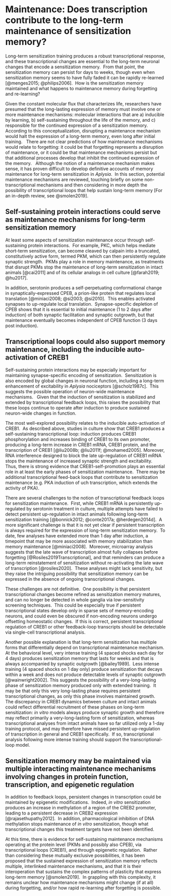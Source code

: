 # Maintenance: Does transcription contribute to the long-term maintenance of sensitization memory?  {#sec-maintenance}

Long-term sensitization training produces a robust transcriptional response, and these transcriptional changes are essential to the long-term neuronal changes that encode a sensitization memory.  From that point, the sensitization memory can persist for days to weeks, though even when sensitization memory seems to have fully faded it can be rapidly re-learned [@menges2015; @philips2006].  How is the sensitization memory maintained and what happens to maintenance memory during forgetting and re-learning? 

Given the constant molecular flux that characterizes life, researchers have presumed that the long-lasting expression of memory must involve one or more maintenance mechanisms: molecular interactions that are a) inducible by learning, b) self-sustaining throughout the life of the memory, and c) responsible for the continued expression of a sensitization memory.   According to this conceptualization, disrupting a maintenance mechanism would halt the expression of a long-term memory, even long after initial training.   There are not clear predictions of how maintenance mechanisms would relate to forgetting: it could be that forgetting represents a disruption of maintenance, or it could be that maintenance mechanisms persist but that additional processes develop that inhibit the continued expression of the memory.   Although the notion of a maintenance mechanism makes sense, it has proven difficult to develop definitive accounts of memory maintenance for long-term sensitization in *Aplysia*.  In this section, potential maintenance mechanisms are reviewed, touching briefly on some non-transcriptional mechanisms and then considering in more depth the possibility of transcriptional loops that help sustain long-term memory [For an in-depth review, see @smolen2019].

## Self-sustaining protein interactions could serve as maintenance mechanisms for long-term sensitization memory

At least some aspects of sensitization maintenance occur through self-sustaining protein interactions.  For example, PKC, which helps mediate short-term sensitization, can become cleaved by calpain into a truncated, constitutively active form, termed PKM, which can then persistently regulate synaptic strength.  PKMs play a role in memory maintenance, as treatments that disrupt PKMs stop the maintenance of long-term sensitization in intact animals [@cai2011] and of its cellular analogs in cell culture [@farah2019; @hu2017].

In addition, serotonin produces a self-perpetuating conformational change in synaptically-expressed CPEB, a prion-like protein that regulates local translation [@miniaci2008; @si2003; @si2010].  This enables activated synapses to up-regulate local translation.  Synapse-specific depletion of CPEB shows that it is essential to initial maintenance (1 to 2 days after induction) of both synaptic facilitation and synaptic outgrowth, but that maintenance eventually becomes independent of CPEB function (3 days post induction).

## Transcriptional loops could also support memory maintenance, including the inducible auto-activation of CREB1

Self-sustaining protein interactions may be especially important for maintaining synapse-specific encoding of sensitization.  Sensitization is also encoded by global changes in neuronal function, including a long-term enhancement of excitability in *Aplysia* nociceptors [@scholz1987c].  This suggests the possible operation of neuron-wide maintenance mechanisms.   Given that the induction of sensitization is stabilized and extended by transcriptional feedback loops, this raises the possibility that these loops continue to operate after induction to produce sustained neuron-wide changes in function.

The most well-explored possibility relates to the inducible auto-activation of CREB1.  As described above, studies in culture show that CREB1 produces a self-sustaining transcriptional loop: induction produces CREB1 phosphorylation and increases binding of CREB1 to its own promoter, producing a long-term increase in CREB1 mRNA, CREB1 protein, and the transcription of CREB1 [@liu2008b; @liu2011f; @mohamed2005]. Moreover, RNA interference designed to block the late up-regulation of CREB1 mRNA stops the maintenance of increased synaptic strength and excitability.  Thus, there is strong evidence that CREB1-self-promotion plays an essential role in at least the early phases of sensitization maintenance.  There may be additional transcriptional feed-back loops that contribute to sensitization maintenance (e.g. PKA induction of uch transcription, which extends the activity of PKA). 

There are several challenges to the notion of transcriptional feedback loops for sensitization maintenance.  First, while CREB1 mRNA is persistently up-regulated by serotonin treatment in culture, multiple attempts have failed to detect persistent up-regulation in intact animals following long-term sensitization training [@bonnick2012; @conte2017a; @herdegen2014d].  A more significant challenge is that it is not yet clear if persistent transcription is always required for the expression of long-term sensitization memory.  To date, few analyses have extended more than 1 day after induction, a timepoint that may be more associated with memory stabilization than memory maintenance [@miniaci2008].  Moreover, microarray analysis suggests that the late wave of transcription almost fully collapses before forgetting [@Rosiles2019Transcriptional], and that reminders can produce a long-term reinstatement of sensitization without re-activating the late wave of transcription [@rosiles2020].  These analyses might lack sensitivity, but they raise the intriguing possibility that sensitization memory can be expressed in the absence of ongoing transcriptional changes.

These challenges are not definitive.  One possibility is that persistent transcriptional changes become refined as sensitization memory matures, and can no longer be detected in whole ganglia via low-sensitivity screening techniques.  This could be especially true if persistent transcriptional states develop only in sparse sets of memory-encoding neurons, and could even be obscured if non-encoding neurons undergo offsetting homeostatic changes.  If this is correct, persistent transcriptional regulation of CREB1 or other feedback-loop transcripts should be detectable via single-cell transcriptional analysis. 

Another possible explanation is that long-term sensitization has multiple forms that differentially depend on transcriptional maintenance mechanism.  At the behavioral level, very intense training (4 spaced shocks each day for 4 days) produces sensitization memory that lasts for weeks and that is always accompanied by synaptic outgrowth [@bailey1989].  Less intense training (4 spaced shocks on 1 day only) produce sensitization that decays within a week and does not produce detectable levels of synaptic outgrowth [@wainwright2002]. This suggests the possibility of a very-long-lasting phase of sensitization memory produced only with extended training.  It may be that only this very long-lasting phase requires persistent transcriptional changes, as only this phase involves maintained growth.   The discrepancy in CREB1 dynamics between culture and intact animals could reflect differential recruitment of these phases on long-term sensitization: *in vitro* models always produce synaptic growth and therefore may reflect primarily a very-long-lasting form of sensitization, whereas transcriptional analyses from intact animals have so far utilized only a 1-day training protocol, and may therefore have missed persistent up-regulation of transcription in general and CREB1 specifically.  If so, transcriptional analysis following more intense training should support the transcriptional-loop model.

## Sensitization memory may be maintained via multiple interacting maintenance mechanisms involving changes in protein function, transcription, and epigenetic regulation

In addition to feedback loops, persistent changes in transcription could be maintained by epigenetic modifications.  Indeed, *in vitro* sensitization produces an increase in methylation of a region of the CREB2 promoter, leading to a persistent decrease in CREB2 expression [@rajasethupathy2012].  In addition, pharmacological inhibition of DNA methylation stops maintenance of *in vitro* sensitization, though what transcriptional changes this treatment targets have not been identified.

At this time, there is evidence for self-sustaining maintenance mechanisms operating at the protein level (PKMs and possibly also CPEB), via transcriptional loops (CREB1), and through epigenetic regulation.  Rather than considering these mutually exclusive possibilities, it has been proposed that the sustained expression of sensitization memory reflects multiple, interlinked maintenance mechanisms, and that it is their interoperation that sustains the complex patterns of plasticity that express long-term memory [@smolen2019].  In grappling with this complexity, it remains unclear how maintenance mechanisms might change (if at all) during forgetting, and/or how rapid re-learning after forgetting is possible. 
